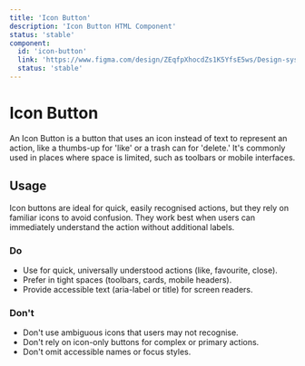```yaml
---
title: 'Icon Button'
description: 'Icon Button HTML Component'
status: 'stable'
component:
  id: 'icon-button'
  link: 'https://www.figma.com/design/ZEqfpXhocdZs1K5YfsE5ws/Design-system?node-id=1386-7470&t=TDHF1QkZpdPfgn8m-4'
  status: 'stable'
---
```


# Icon Button

An Icon Button is a button that uses an icon instead of text to represent an action, like a thumbs-up for 'like' or a trash can for 'delete.' It's commonly used in places where space is limited, such as toolbars or mobile interfaces.

<Section current="design">
<ComponentPreview>
  <IconButton icon={{ icon: 'thumb_up' }} size="large" />
</ComponentPreview>
<FigmaPreviewButton href="https://www.figma.com/design/ZEqfpXhocdZs1K5YfsE5ws/Design-system?node-id=1386-7470&t=TDHF1QkZpdPfgn8m-4" />

## Usage

Icon buttons are ideal for quick, easily recognised actions, but they rely on familiar icons to avoid confusion. They work best when users can immediately understand the action without additional labels.

### Do

- Use for quick, universally understood actions (like, favourite, close).
- Prefer in tight spaces (toolbars, cards, mobile headers).
- Provide accessible text (aria-label or title) for screen readers.

### Don't

- Don't use ambiguous icons that users may not recognise.
- Don't rely on icon-only buttons for complex or primary actions.
- Don't omit accessible names or focus styles.

<ComponentContainer>
  <IconButton icon={{ icon: 'more_horiz' }} />
</ComponentContainer>

</Section>
